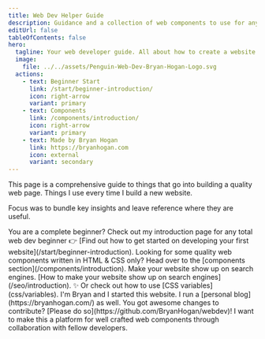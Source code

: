 ```yaml
---
title: Web Dev Helper Guide
description: Guidance and a collection of web components to use for any web development project.
editUrl: false
tableOfContents: false
hero:
  tagline: Your web developer guide. All about how to create a website. HTML & CSS only components included.
  image:
    file: ../../assets/Penguin-Web-Dev-Bryan-Hogan-Logo.svg
  actions:
    - text: Beginner Start
      link: /start/beginner-introduction/
      icon: right-arrow
      variant: primary
    - text: Components
      link: /components/introduction/
      icon: right-arrow
      variant: primary
    - text: Made by Bryan Hogan
      link: https://bryanhogan.com
      icon: external
      variant: secondary
---
```





<Card title="Hi there! 👋">
This page is a comprehensive guide to things that go into building a quality web page. Things I use every time I build a new website.

Focus was to bundle key insights and leave reference where they are useful.
</Card>

<CardGrid>
	<Card title="Web Dev Beginner Help" icon="rocket">
    You are a complete beginner?  
    Check out my introduction page for any total web dev beginner 👉 [Find out how to get started on developing your first website](/start/beginner-introduction).
	</Card>
  <Card title="Web Components" icon="puzzle">
    Looking for some quality web components written in HTML & CSS only? Head over to the [components section](/components/introduction).
	</Card>
	<Card title="Further Concepts" icon="star">
    Make your website show up on search engines. [How to make your website show up on search engines](/seo/introduction). ✨   
    Or check out how to use [CSS variables](css/variables).
	</Card>
	<Card title="About Me & You" icon="external">
    I'm Bryan and I started this website. I run a [personal blog](https://bryanhogan.com/) as well.  
    You got awesome changes to contribute? [Please do so](https://github.com/BryanHogan/webdev)! I want to make this a platform for well crafted web components through collaboration with fellow developers.
	</Card>
</CardGrid>